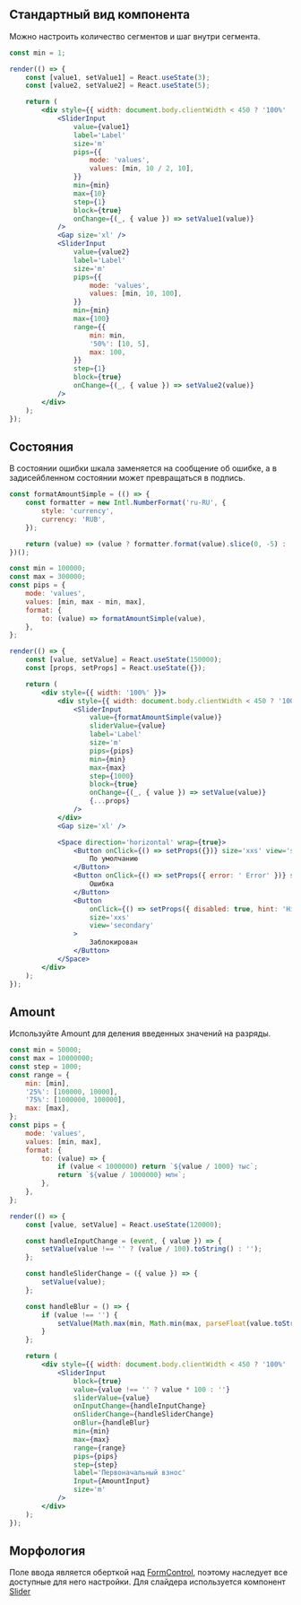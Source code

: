 ## Стандартный вид компонента

Можно настроить количество сегментов и шаг внутри сегмента.

```jsx live
const min = 1;

render(() => {
    const [value1, setValue1] = React.useState(3);
    const [value2, setValue2] = React.useState(5);

    return (
        <div style={{ width: document.body.clientWidth < 450 ? '100%' : 320 }}>
            <SliderInput
                value={value1}
                label='Label'
                size='m'
                pips={{
                    mode: 'values',
                    values: [min, 10 / 2, 10],
                }}
                min={min}
                max={10}
                step={1}
                block={true}
                onChange={(_, { value }) => setValue1(value)}
            />
            <Gap size='xl' />
            <SliderInput
                value={value2}
                label='Label'
                size='m'
                pips={{
                    mode: 'values',
                    values: [min, 10, 100],
                }}
                min={min}
                max={100}
                range={{
                    min: min,
                    '50%': [10, 5],
                    max: 100,
                }}
                step={1}
                block={true}
                onChange={(_, { value }) => setValue2(value)}
            />
        </div>
    );
});
```

## Состояния

В состоянии ошибки шкала заменяется на сообщение об ошибке, а в задисейбленном состоянии может превращаться в подпись.

```jsx live
const formatAmountSimple = (() => {
    const formatter = new Intl.NumberFormat('ru-RU', {
        style: 'currency',
        currency: 'RUB',
    });

    return (value) => (value ? formatter.format(value).slice(0, -5) : '');
})();

const min = 100000;
const max = 300000;
const pips = {
    mode: 'values',
    values: [min, max - min, max],
    format: {
        to: (value) => formatAmountSimple(value),
    },
};

render(() => {
    const [value, setValue] = React.useState(150000);
    const [props, setProps] = React.useState({});

    return (
        <div style={{ width: '100%' }}>
            <div style={{ width: document.body.clientWidth < 450 ? '100%' : 320 }}>
                <SliderInput
                    value={formatAmountSimple(value)}
                    sliderValue={value}
                    label='Label'
                    size='m'
                    pips={pips}
                    min={min}
                    max={max}
                    step={1000}
                    block={true}
                    onChange={(_, { value }) => setValue(value)}
                    {...props}
                />
            </div>
            <Gap size='xl' />

            <Space direction='horizontal' wrap={true}>
                <Button onClick={() => setProps({})} size='xxs' view='secondary'>
                    По умолчанию
                </Button>
                <Button onClick={() => setProps({ error: ' Error' })} size='xxs' view='secondary'>
                    Ошибка
                </Button>
                <Button
                    onClick={() => setProps({ disabled: true, hint: 'Hint' })}
                    size='xxs'
                    view='secondary'
                >
                    Заблокирован
                </Button>
            </Space>
        </div>
    );
});
```

## Amount

Используйте Amount для деления введенных значений на разряды.

```jsx live
const min = 50000;
const max = 10000000;
const step = 1000;
const range = {
    min: [min],
    '25%': [100000, 10000],
    '75%': [1000000, 100000],
    max: [max],
};
const pips = {
    mode: 'values',
    values: [min, max],
    format: {
        to: (value) => {
            if (value < 1000000) return `${value / 1000} тыс`;
            return `${value / 1000000} млн`;
        },
    },
};

render(() => {
    const [value, setValue] = React.useState(120000);

    const handleInputChange = (event, { value }) => {
        setValue(value !== '' ? (value / 100).toString() : '');
    };

    const handleSliderChange = ({ value }) => {
        setValue(value);
    };

    const handleBlur = () => {
        if (value !== '') {
            setValue(Math.max(min, Math.min(max, parseFloat(value.toString()))));
        }
    };

    return (
        <div style={{ width: document.body.clientWidth < 450 ? '100%' : 320 }}>
            <SliderInput
                block={true}
                value={value !== '' ? value * 100 : ''}
                sliderValue={value}
                onInputChange={handleInputChange}
                onSliderChange={handleSliderChange}
                onBlur={handleBlur}
                min={min}
                max={max}
                range={range}
                pips={pips}
                step={step}
                label='Первоначальный взнос'
                Input={AmountInput}
                size='m'
            />
        </div>
    );
});
```

## Морфология

Поле ввода является оберткой над [FormControl](/docs/components-forms-inputs-formcontrol--form-control),
поэтому наследует все доступные для него настройки. Для слайдера используется компонент [Slider](/docs/components-forms-slider--slider)
